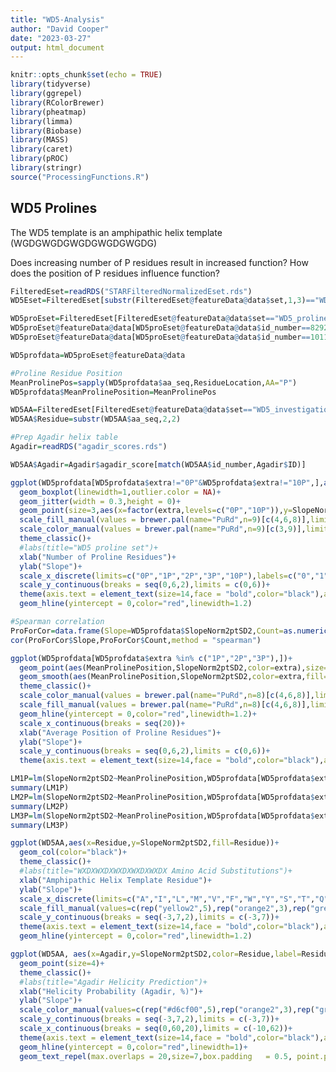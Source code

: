 ```yaml
---
title: "WD5-Analysis"
author: "David Cooper"
date: "2023-03-27"
output: html_document
---
```


```r
knitr::opts_chunk$set(echo = TRUE)
library(tidyverse)
library(ggrepel)
library(RColorBrewer)
library(pheatmap)
library(limma)
library(Biobase)
library(MASS)
library(caret)
library(pROC)
library(stringr)
source("ProcessingFunctions.R")

```

## WD5 Prolines

The WD5 template is an amphipathic helix template (WGDGWGDGWGDGWGDGWGDG)

Does increasing number of P residues result in increased function?
How does the position of P residues influence function?

```r
FilteredEset=readRDS("STARFilteredNormalizedEset.rds")
WD5Eset=FilteredEset[substr(FilteredEset@featureData@data$set,1,3)=="WD5"|FilteredEset@featureData@data$id_number==8292,]

WD5proEset=FilteredEset[FilteredEset@featureData@data$set=="WD5_proline"|FilteredEset@featureData@data$id_number %in% c(8292,10112),]
WD5proEset@featureData@data[WD5proEset@featureData@data$id_number==8292,]$extra="0P"
WD5proEset@featureData@data[WD5proEset@featureData@data$id_number==10112,]$extra="10P"

WD5profdata=WD5proEset@featureData@data

#Proline Residue Position
MeanProlinePos=sapply(WD5profdata$aa_seq,ResidueLocation,AA="P")
WD5profdata$MeanProlinePosition=MeanProlinePos

WD5AA=FilteredEset[FilteredEset@featureData@data$set=="WD5_investigations"|FilteredEset@featureData@data$id_number==8292,]@featureData@data
WD5AA$Residue=substr(WD5AA$aa_seq,2,2)

#Prep Agadir helix table
Agadir=readRDS("agadir_scores.rds")

WD5AA$Agadir=Agadir$agadir_score[match(WD5AA$id_number,Agadir$ID)]

```

```r
ggplot(WD5profdata[WD5profdata$extra!="0P"&WD5profdata$extra!="10P",],aes(x=factor(extra,levels = c("1P","2P","3P")),y=SlopeNorm2ptSD2,fill=factor(extra,levels = c("1P","2P","3P"))))+
  geom_boxplot(linewidth=1,outlier.color = NA)+
  geom_jitter(width = 0.3,height = 0)+
  geom_point(size=3,aes(x=factor(extra,levels=c("0P","10P")),y=SlopeNorm2ptSD2,color=factor(extra,levels=c("0P","10P"))),data = WD5profdata[WD5profdata$extra=="0P"|WD5profdata$extra=="10P",])+
  scale_fill_manual(values = brewer.pal(name="PuRd",n=9)[c(4,6,8)],limits=c("1P","2P","3P"),breaks=c("1P","2P","3P"),name="P Residues ",labels=c("1","2","3"))+
  scale_color_manual(values = brewer.pal(name="PuRd",n=9)[c(3,9)],limits=c("0P","10P"),breaks=c("0P","10P"),name="P Residues ",labels=c("0","10"))+ 
  theme_classic()+
  #labs(title="WD5 proline set")+
  xlab("Number of Proline Residues")+
  ylab("Slope")+
  scale_x_discrete(limits=c("0P","1P","2P","3P","10P"),labels=c("0","1","2","3","10"))+
  scale_y_continuous(breaks = seq(0,6,2),limits = c(0,6))+
  theme(axis.text = element_text(size=14,face = "bold",color="black"),axis.title=element_text(size=16,face="bold",color="black"),legend.position = "none")+
  geom_hline(yintercept = 0,color="red",linewidth=1.2)

#Spearman correlation
ProForCor=data.frame(Slope=WD5profdata$SlopeNorm2ptSD2,Count=as.numeric(gsub("P","",WD5profdata$extra)))
cor(ProForCor$Slope,ProForCor$Count,method = "spearman")

```

```r
ggplot(WD5profdata[WD5profdata$extra %in% c("1P","2P","3P"),])+
  geom_point(aes(MeanProlinePosition,SlopeNorm2ptSD2,color=extra),size=3)+
  geom_smooth(aes(MeanProlinePosition,SlopeNorm2ptSD2,color=extra,fill=extra),method = lm,se = TRUE,formula = y~x)+
  theme_classic()+
  scale_color_manual(values = brewer.pal(name="PuRd",n=8)[c(4,6,8)],limits=c("1P","2P","3P"),breaks=c("1P","2P","3P"),name="Number of\nP Residues",labels=c("1","2","3"))+
  scale_fill_manual(values = brewer.pal(name="PuRd",n=8)[c(4,6,8)],limits=c("1P","2P","3P"),breaks=c("1P","2P","3P"),name="Number of\nP Residues",labels=c("1","2","3"))+
  geom_hline(yintercept = 0,color="red",linewidth=1.2)+
  scale_x_continuous(breaks = seq(20))+
  xlab("Average Position of Proline Residues")+
  ylab("Slope")+
  scale_y_continuous(breaks = seq(0,6,2),limits = c(0,6))+
  theme(axis.text = element_text(size=14,face = "bold",color="black"),axis.title=element_text(size=16,face="bold",color="black"),legend.title = element_text(size=14,face = "bold"),legend.text = element_text(size=12),legend.position=c(0.9,0.85))

```

```r
LM1P=lm(SlopeNorm2ptSD2~MeanProlinePosition,WD5profdata[WD5profdata$extra=="1P",])
summary(LM1P)
LM2P=lm(SlopeNorm2ptSD2~MeanProlinePosition,WD5profdata[WD5profdata$extra=="2P",])
summary(LM2P)
LM3P=lm(SlopeNorm2ptSD2~MeanProlinePosition,WD5profdata[WD5profdata$extra=="3P",])
summary(LM3P)

```

```r
ggplot(WD5AA,aes(x=Residue,y=SlopeNorm2ptSD2,fill=Residue))+
  geom_col(color="black")+
  theme_classic()+
  #labs(title="WXDXWXDXWXDXWXDXWXDX Amino Acid Substitutions")+
  xlab("Amphipathic Helix Template Residue")+
  ylab("Slope")+
  scale_x_discrete(limits=c("A","I","L","M","V","F","W","Y","S","T","Q","N","D","E","H","R","C","G","P"))+
  scale_fill_manual(values=c(rep("yellow2",5),rep("orange2",3),rep("green2",4),rep("red2",2),rep("blue",2),rep("pink2",3)),limits=c("A","I","L","M","V","F","W","Y","S","T","Q","N","D","E","H","R","C","G","P"),breaks =c("A","I","L","M","V","F","W","Y","S","T","Q","N","D","E","H","R","C","G","P") ) +
  scale_y_continuous(breaks = seq(-3,7,2),limits = c(-3,7))+
  theme(axis.text = element_text(size=14,face = "bold",color="black"),axis.title=element_text(size=16,face="bold",color="black"),legend.position = "none")+
  geom_hline(yintercept = 0,color="red",linewidth=1.2)

```

```r
ggplot(WD5AA, aes(x=Agadir,y=SlopeNorm2ptSD2,color=Residue,label=Residue))+
  geom_point(size=4)+
  theme_classic()+
  #labs(title="Agadir Helicity Prediction")+
  xlab("Helicity Probability (Agadir, %)")+
  ylab("Slope")+
  scale_color_manual(values=c(rep("#d6cf00",5),rep("orange2",3),rep("green2",4),rep("red2",2),rep("blue",2),rep("pink2",3)),limits=c("A","I","L","M","V","F","W","Y","S","T","Q","N","D","E","H","R","C","G","P"),breaks =c("A","I","L","M","V","F","W","Y","S","T","Q","N","D","E","H","R","C","G","P") ) +
  scale_y_continuous(breaks = seq(-3,7,2),limits = c(-3,7))+
  scale_x_continuous(breaks = seq(0,60,20),limits = c(-10,62))+
  theme(axis.text = element_text(size=14,face = "bold",color="black"),axis.title=element_text(size=16,face="bold",color="black"),legend.position = "none")+
  geom_hline(yintercept = 0,color="red",linewidth=1)+
  geom_text_repel(max.overlaps = 20,size=7,box.padding   = 0.5, point.padding = 0.5)

```
